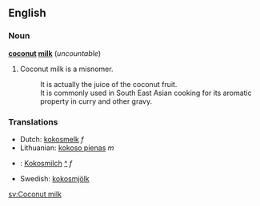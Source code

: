 ==English==
===Noun===
'''[[coconut]] [[milk]]''' (''uncountable'')

#Coconut milk is a misnomer.
#:It is actually the juice of the coconut fruit. 
#:It is commonly used in South East Asian cooking for its aromatic property in curry and other gravy.

===Translations===
*Dutch: [[kokosmelk]] ''f''
*Lithuanian: [[kokoso pienas]] ''m''
*{{msg:de}}: [[Kokosmilch]] [[:de:Kokosmilch|^]] ''f''
*Swedish: [[kokosmjölk]]

[[sv:Coconut milk]]